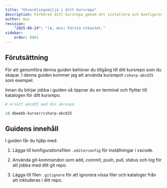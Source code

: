```yaml
---
title: "Utvecklingsmiljö i ditt kursrepo" 
description: Förbered ditt kursrepo genom att installera och konfigurera den utvecklingsmiljön du behöver.
author: mos
revision:
    "2025-06-24": "(A, mos) Första utkastet."
sidebar:
    order: 0001
---
```



## Förutsättning

För att genomföra denna guiden behöver du tillgång till ditt kursrepo som du skapar. I denna guiden kommer jag att använda kursrepot `csharp-abcd25` som exempel.

Innan du börjar jobba i guiden så öppnar du en terminal och flyttar till katalogen för ditt kursrepo.

```bash
# ersätt abcd25 med din akronym 

cd dbwebb-kurser/csharp-abcd25
```

## Guidens innehåll

I guiden får du hjälp med:

1. Lägga till konfigurationsfilen `.editorconfig` för inställningar i vscode.

1. Använda git-kommandon som add, commit, push, pull, status och log för att jobba med ditt git repo.

1. Lägga till filen `.gitignore` för att ignorera vissa filer och kataloger från att inkluderas i ditt repo.
